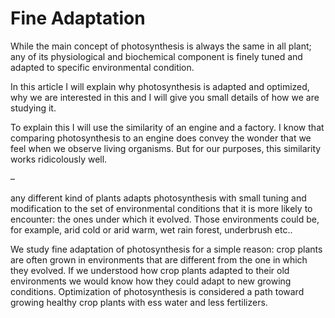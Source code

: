 # Fine Adaptation

While the main concept of photosynthesis is always the same in all plant; any of its physiological and biochemical component is finely tuned and adapted to specific environmental condition.

In this article I will explain why photosynthesis is adapted and optimized, why we are interested in this and I will give you small details of how we are studying it.

To explain this I will use the similarity of an engine and a factory. I know that comparing photosynthesis to an engine does convey the wonder that we feel when we observe living organisms. But for our purposes, this similarity works ridicolously well.

--

any different kind of plants adapts photosynthesis with small tuning and modification to the set of environmental conditions that it is more likely to encounter: the ones under which it evolved. Those environments could be, for example, arid cold or arid warm, wet rain forest, underbrush etc..


We study fine adaptation of photosynthesis for a simple reason: crop plants are often grown in environments that are different from the one in which they evolved. If we understood how crop plants adapted to their old environments we would know how they could adapt to new growing conditions. Optimization of photosynthesis is considered a path toward growing healthy crop plants with ess water and less fertilizers.

